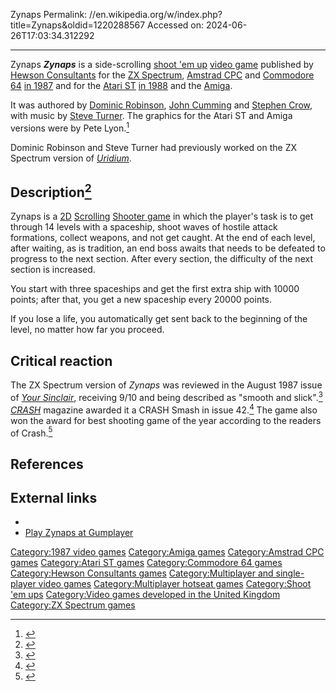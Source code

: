 Zynaps
Permalink: //en.wikipedia.org/w/index.php?title=Zynaps&oldid=1220288567
Accessed on: 2024-06-26T17:03:34.312292



------
Zynaps
{{Infobox video game
|title = Zynaps
|image = Zynaps.jpg
|caption = Amiga cover
|developer = [[Dominic Robinson]], [[John Cumming (programmer)|John Cumming]], [[Stephen Crow]] and [[Steve Turner (game programmer)|Steve Turner]]
|publisher = [[Hewson Consultants]]
|designer = 
|engine = 
|released = '''8-bit''': [[1987 in video gaming|1987]]<br/>'''16-bit''': [[1988 in video gaming|1988]]
|genre = [[Shoot 'em up]]
|modes = [[Single Player]], [[Multiplayer video game|Multiplayer]] (2-P hotseat)
|platforms = [[Amstrad CPC]], [[Commodore 64|C64]], [[ZX Spectrum]], [[Amiga]] and [[Atari ST]]
}}
'''''Zynaps''''' is a side-scrolling [[shoot 'em up]] [[video game]] published by [[Hewson Consultants]] for the [[ZX Spectrum]], [[Amstrad CPC]] and [[Commodore 64]] [[1987 in video gaming|in 1987]] and for the [[Atari ST]] [[1988 in video gaming|in 1988]] and the [[Amiga]].

It was authored by [[Dominic Robinson]], [[John Cumming (programmer)|John Cumming]] and [[Stephen Crow]], with music by [[Steve Turner (game programmer)|Steve Turner]].  The graphics for the Atari ST and Amiga versions were by Pete Lyon.<ref>{{cite web |url=https://www.mobygames.com/person/209/pete-lyon/credits/sort:genre/ |title=Pete Lyon - Video Game Credits - MobyGames |work=MobyGames}}</ref>

Dominic Robinson and Steve Turner had previously worked on the ZX Spectrum version of ''[[Uridium]]''.

== Description<ref>{{Cite web |title=Zynaps - C64-Wiki |url=https://www.c64-wiki.com/wiki/Zynaps |access-date=2023-06-26 |website=www.c64-wiki.com}}</ref> ==
Zynaps is a [[Euclidean plane|2D]] [[Scrolling]] [[Shooter game]] in which the player's task is to get through 14 levels with a spaceship, shoot waves of hostile attack formations, collect weapons, and not get caught. At the end of each level, after waiting, as is tradition, an end boss awaits that needs to be defeated to progress to the next section. After every section, the difficulty of the next section is increased.

You start with three spaceships and get the first extra ship with 10000 points; after that, you get a new spaceship every 20000 points.

If you lose a life, you automatically get sent back to the beginning of the level, no matter how far you proceed.

==Critical reaction==
{{Video game reviews
| award1Pub = ''Crash''
| award1 = Crash Smash
| award2Pub = ''Sinclair User''
| award2 = SU Classic
}}
The ZX Spectrum version of ''Zynaps'' was reviewed in the August 1987 issue of ''[[Your Sinclair]]'', receiving 9/10 and being described as "smooth and slick".<ref>{{cite web|url=http://www.ysrnry.co.uk/articles/zynaps.htm|title=Zynaps|work=ysrnry.co.uk |archive-url=https://web.archive.org/web/20161002155257/http://www.ysrnry.co.uk/articles/zynaps.htm |archive-date=2016-10-02}}</ref> ''[[CRASH (magazine)|CRASH]]'' magazine awarded it a CRASH Smash in issue 42.<ref>{{cite web|url=http://www.crashonline.org.uk/42/zynaps.htm|title=CRASH 42 - Zynaps|author1=Mike Dunn|author2=Paul Sumner/Glancey(?)|author3=Richard Eddy|work=crashonline.org.uk}}</ref> The game also won the award for best shooting game of the year according to the readers of Crash.<ref>{{cite web|url=http://www.crashonline.org.uk/51/awards.htm|title=CRASH 51 - Readers' Awards|work=crashonline.org.uk}}</ref>

==References==
{{reflist}}

==External links==
*{{WoS game|id=0005890}}
*[https://www.gumplayer.com/zx-spectrum/zynaps-1987-hewson-consultants Play Zynaps at Gumplayer]

[[Category:1987 video games]]
[[Category:Amiga games]]
[[Category:Amstrad CPC games]]
[[Category:Atari ST games]]
[[Category:Commodore 64 games]]
[[Category:Hewson Consultants games]]
[[Category:Multiplayer and single-player video games]]
[[Category:Multiplayer hotseat games]]
[[Category:Shoot 'em ups]]
[[Category:Video games developed in the United Kingdom]]
[[Category:ZX Spectrum games]]


{{computer-game-stub}}